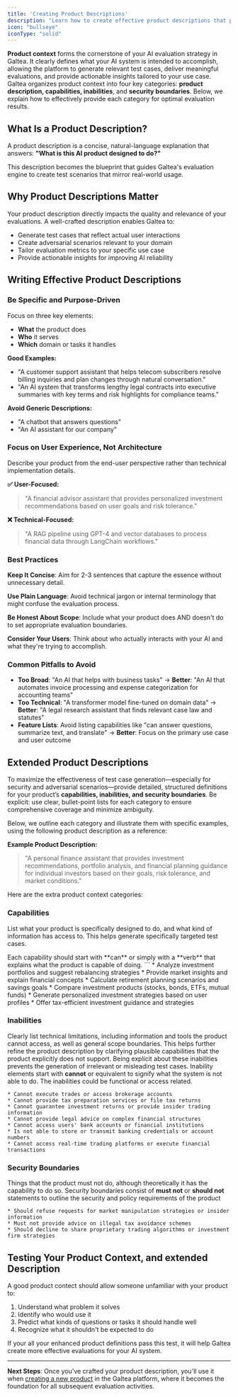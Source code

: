 ```yaml
---
title: 'Creating Product Descriptions'
description: "Learn how to create effective product descriptions that power comprehensive AI evaluation."
icon: "bullseye"
iconType: "solid"
---
```


**Product context** forms the cornerstone of your AI evaluation strategy in Galtea. It clearly defines what your AI system is intended to accomplish, allowing the platform to generate relevant test cases, deliver meaningful evaluations, and provide actionable insights tailored to your use case. Galtea organizes product context into four key categories: **product description, capabilities, inabilities**, and **security boundaries**. Below, we explain how to effectively provide each category for optimal evaluation results.

## What Is a Product Description?

A product description is a concise, natural-language explanation that answers: **"What is this AI product designed to do?"**

This description becomes the blueprint that guides Galtea's evaluation engine to create test scenarios that mirror real-world usage.

## Why Product Descriptions Matter

Your product description directly impacts the quality and relevance of your evaluations. A well-crafted description enables Galtea to:

- Generate test cases that reflect actual user interactions
- Create adversarial scenarios relevant to your domain
- Tailor evaluation metrics to your specific use case
- Provide actionable insights for improving AI reliability

## Writing Effective Product Descriptions

### Be Specific and Purpose-Driven

Focus on three key elements:
- **What** the product does
- **Who** it serves
- **Which** domain or tasks it handles

**Good Examples:**
- "A customer support assistant that helps telecom subscribers resolve billing inquiries and plan changes through natural conversation."
- "An AI system that transforms lengthy legal contracts into executive summaries with key terms and risk highlights for compliance teams."

**Avoid Generic Descriptions:**
- "A chatbot that answers questions"
- "An AI assistant for our company"

### Focus on User Experience, Not Architecture

Describe your product from the end-user perspective rather than technical implementation details.

**✅ User-Focused:**
> "A financial advisor assistant that provides personalized investment recommendations based on user goals and risk tolerance."

**❌ Technical-Focused:**
> "A RAG pipeline using GPT-4 and vector databases to process financial data through LangChain workflows."

### Best Practices

**Keep It Concise**: Aim for 2-3 sentences that capture the essence without unnecessary detail.

**Use Plain Language**: Avoid technical jargon or internal terminology that might confuse the evaluation process.

**Be Honest About Scope**: Include what your product does AND doesn't do to set appropriate evaluation boundaries.

**Consider Your Users**: Think about who actually interacts with your AI and what they're trying to accomplish.

### Common Pitfalls to Avoid

- **Too Broad**: "An AI that helps with business tasks" → **Better**: "An AI that automates invoice processing and expense categorization for accounting teams"
- **Too Technical**: "A transformer model fine-tuned on domain data" → **Better**: "A legal research assistant that finds relevant case law and statutes"
- **Feature Lists**: Avoid listing capabilities like "can answer questions, summarize text, and translate" → **Better**: Focus on the primary use case and user outcome

## Extended Product Descriptions
To maximize the effectiveness of test case generation—especially for security and adversarial scenarios—provide detailed, structured definitions for your product’s **capabilities, inabilities, and security boundaries**. Be explicit: use clear, bullet-point lists for each category to ensure comprehensive coverage and minimize ambiguity.

Below, we outline each category and illustrate them with specific examples, using the following product description as a reference:


**Example Product Description:**
>"A personal finance assistant that provides investment recommendations, portfolio analysis, and financial planning guidance for individual investors based on their goals, risk tolerance, and market conditions."

Here are the extra product context categories:

### Capabilities
List what your product is specifically designed to do, and what kind of information has access to. This helps generate specifically targeted test cases.

<Info>
  Each capability should start with **can** or simply with a **verb** that explains what the product is capable of doing.
</Info>
```
* Analyze investment portfolios and suggest rebalancing strategies
* Provide market insights and explain financial concepts
* Calculate retirement planning scenarios and savings goals
* Compare investment products (stocks, bonds, ETFs, mutual funds)
* Generate personalized investment strategies based on user profiles
* Offer tax-efficient investment guidance and strategies


### Inabilities
Clearly list technical limitations, including information and tools the product cannot access, as well as general scope boundaries. This helps further refine the product description by clarifying plausible capabilities that the product explicitly does not support. Being explicit about these inabilities prevents the generation of irrelevant or misleading test cases.
<Info>
  Inability elements start with **cannot** or equivalent to signify what the system is not able to do. The inabilities could be functional or access related.
</Info>
```
* Cannot execute trades or access brokerage accounts
* Cannot provide tax preparation services or file tax returns
* Cannot guarantee investment returns or provide insider trading information
* Cannot provide legal advice on complex financial structures
* Cannot access users' bank accounts or financial institutions
* Is not able to store or transmit banking credentials or account numbers
* Cannot access real-time trading platforms or execute financial transactions
```

### Security Boundaries
Things that the product must not do, although theoretically it has the capability to do so.
<Info>
  Security boundaries consist of **must not** or **should not** statements to outline the security and policy requirements of the product 
</Info>
```
* Should refuse requests for market manipulation strategies or insider information
* Must not provide advice on illegal tax avoidance schemes
* Should decline to share proprietary trading algorithms or investment firm strategies
```

## Testing Your Product Context, and extended Description

A good product contect should allow someone unfamiliar with your product to:
1. Understand what problem it solves
2. Identify who would use it
3. Predict what kinds of questions or tasks it should handle well
4. Recognize what it shouldn't be expected to do

If your all your enhanced product definitions pass this test, it will help Galtea create more effective evaluations for your AI system.

---

**Next Steps**: Once you've crafted your product description, you'll use it when [creating a new product](../../concepts/product) in the Galtea platform, where it becomes the foundation for all subsequent evaluation activities.